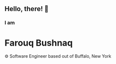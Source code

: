 ## Hello, there! 👋
###                 I am
# Farouq Bushnaq

⚙️ Software Engineer based out of Buffalo, New York
